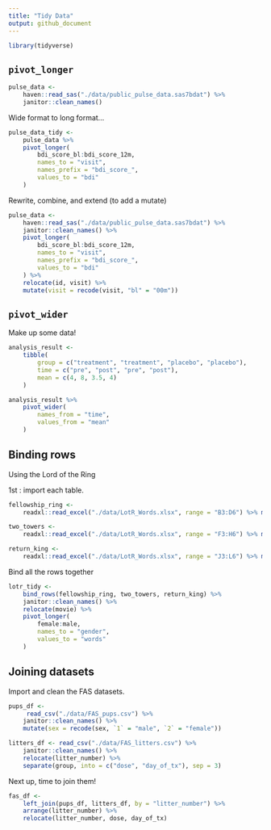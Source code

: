 ```yaml
---
title: "Tidy Data"
output: github_document
---
```


```r
library(tidyverse)
```

## `pivot_longer`

```r
pulse_data <- 
    haven::read_sas("./data/public_pulse_data.sas7bdat") %>% 
    janitor::clean_names()
```

Wide format to long format...

```r
pulse_data_tidy <-
    pulse_data %>% 
    pivot_longer(
        bdi_score_bl:bdi_score_12m, 
        names_to = "visit", 
        names_prefix = "bdi_score_", 
        values_to = "bdi"
    )
```

Rewrite, combine, and extend (to add a mutate)

```r
pulse_data <- 
    haven::read_sas("./data/public_pulse_data.sas7bdat") %>% 
    janitor::clean_names() %>% 
    pivot_longer(
        bdi_score_bl:bdi_score_12m, 
        names_to = "visit", 
        names_prefix = "bdi_score_", 
        values_to = "bdi"
    ) %>% 
    relocate(id, visit) %>% 
    mutate(visit = recode(visit, "bl" = "00m"))
```

## `pivot_wider`

Make up some data!
```r
analysis_result <-
    tibble(
        group = c("treatment", "treatment", "placebo", "placebo"),
        time = c("pre", "post", "pre", "post"), 
        mean = c(4, 8, 3.5, 4)
    )

analysis_result %>% 
    pivot_wider(
        names_from = "time", 
        values_from = "mean"
    )
```

## Binding rows

Using the Lord of the Ring

1st : import each table.

```r
fellowship_ring <-
    readxl::read_excel("./data/LotR_Words.xlsx", range = "B3:D6") %>% mutate(movie = "fellowship_ring")

two_towers <-
    readxl::read_excel("./data/LotR_Words.xlsx", range = "F3:H6") %>% mutate(movie = "two_towers")

return_king <-
    readxl::read_excel("./data/LotR_Words.xlsx", range = "J3:L6") %>% mutate(movie = "return_king")
```
Bind all the rows together

```r
lotr_tidy <-
    bind_rows(fellowship_ring, two_towers, return_king) %>% 
    janitor::clean_names() %>% 
    relocate(movie) %>% 
    pivot_longer(
        female:male, 
        names_to = "gender", 
        values_to = "words"
    )
```

## Joining datasets

Import and clean the FAS datasets.

```r
pups_df <-
     read_csv("./data/FAS_pups.csv") %>% 
    janitor::clean_names() %>% 
    mutate(sex = recode(sex, `1` = "male", `2` = "female"))

litters_df <- read_csv("./data/FAS_litters.csv") %>% 
    janitor::clean_names() %>% 
    relocate(litter_number) %>% 
    separate(group, into = c("dose", "day_of_tx"), sep = 3)
```
Next up, time to join them!

```r
fas_df <-
    left_join(pups_df, litters_df, by = "litter_number") %>% 
    arrange(litter_number) %>% 
    relocate(litter_number, dose, day_of_tx)
```





